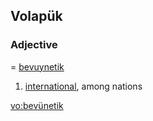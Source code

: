 ==Volapük==
===Adjective===
{{infl|vo|adjective}} = [[bevuynetik]]

#  [[international]], among nations

[[vo:bevünetik]]